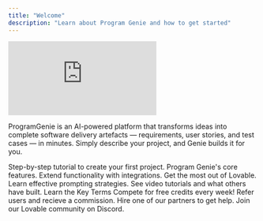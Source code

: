 ```yaml
---
title: "Welcome"
description: "Learn about Program Genie and how to get started"
---
```

<iframe
  className="w-full aspect-video rounded-xl"
  src="https://www.youtube.com/embed/CFGLoQIhmow"
  title="YouTube video player"
  frameBorder="0"
  allow="accelerometer; autoplay; clipboard-write; encrypted-media; gyroscope; picture-in-picture"
  allowFullScreen
></iframe>

ProgramGenie is an AI-powered platform that transforms ideas into complete software delivery artefacts — requirements, user stories, and test cases — in minutes. Simply describe your project, and Genie builds it for you.

<Columns cols={3}>
  <Card
    title="Getting Started"
    icon="stairs"
    href="/gettingStarted"
  >
  Step-by-step tutorial to create your first project.
  </Card>
  <Card
    title="Features"
    icon="heart"
    href="#"
  >
    Program Genie's core features.
  </Card>
    <Card
    title="Integrations"
    icon="map"
    href="/integrations/image_integrations"
  >
   Extend functionality with integrations.
  </Card>
  <Card
    title="Tips & Tricks"
    icon="terminal"
    href="#"
  >
   Get the most out of Lovable.
  </Card>
    <Card
    title="Prompt Engineering"
    icon="house"
    href="#"
  >
   Learn effective prompting strategies.
  </Card>
    <Card
    title="Use Cases"
    icon="thumbs-up"
    href="#"
  >
   See video tutorials and what others have built.
  </Card>
    <Card
    title="Glossarry"
    icon="x"
    href="#"
  >
   Learn the Key Terms
  </Card>
    <Card
    title="Launched"
    icon="file"
    href="#"
  >
  Compete for free credits every week!
  </Card>
    <Card
    title="Affiliate program"
    icon="truck"
    href="#"
  >
  Refer users and recieve a commission.
  </Card>
    <Card
    title="Partner program"
    icon="camera"
    href="#"
  >
   Hire one of our partners to get help.
  </Card>
    <Card
    title="Community"
    icon="discord"
    href="#"
  >
   Join our Lovable community on Discord.
  </Card>
</Columns>
